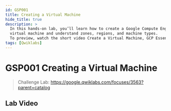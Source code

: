 ```yaml
---
id: GSP001
title: Creating a Virtual Machine
hide_title: true
description: >
  In this hands-on lab, you’ll learn how to create a Google Compute Engine
  virtual machine and understand zones, regions, and machine types.
  To preview, watch the short video Create a Virtual Machine, GCP Essentials.
tags: [Qwiklabs]
---
```


<head>
  <meta name="keywords" content={require("../seo/keywords").add(`GSP001`)} />
</head>

<!-- Do Not Update Above -->

# GSP001 Creating a Virtual Machine

> Challenge Lab: https://google.qwiklabs.com/focuses/3563?parent=catalog


## Lab Video

<YouTubeVideo id="visRVxc5nhQ"/>